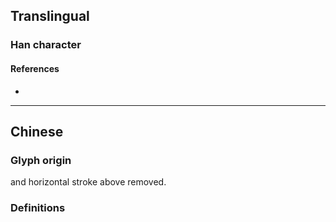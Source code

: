 {{also|轂}}
{{character info/new}}
==Translingual==

===Han character===
{{Han char|rn=79|rad=殳|as=09|sn=13|four=|canj=GQHNE|ids=⿹⿰⿱士冖殳车}}

====References====
* {{Han ref|kx=0587.031|hdz=32161.070|uh=6BC2|ud=27586}}

----

==Chinese==
===Glyph origin===
{{Han simp|轂|f=車|t=车}} and horizontal stroke above {{zh-l|*车}} removed.
===Definitions===
{{zh-see|轂}}